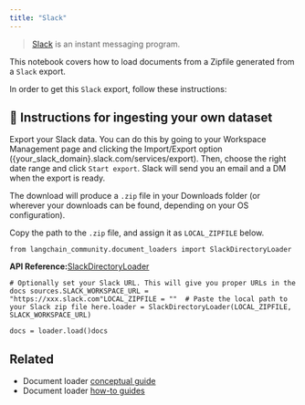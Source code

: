 ```yaml
---
title: "Slack"
---
```


> [Slack](https://slack.com/) is an instant messaging program.

This notebook covers how to load documents from a Zipfile generated from a `Slack` export.

In order to get this `Slack` export, follow these instructions:

## 🧑 Instructions for ingesting your own dataset

Export your Slack data. You can do this by going to your Workspace Management page and clicking the Import/Export option (\{your\_slack\_domain}.slack.com/services/export). Then, choose the right date range and click `Start export`. Slack will send you an email and a DM when the export is ready.

The download will produce a `.zip` file in your Downloads folder (or wherever your downloads can be found, depending on your OS configuration).

Copy the path to the `.zip` file, and assign it as `LOCAL_ZIPFILE` below.

```
from langchain_community.document_loaders import SlackDirectoryLoader
```

**API Reference:**[SlackDirectoryLoader](https://python.langchain.com/api_reference/community/document_loaders/langchain_community.document_loaders.slack_directory.SlackDirectoryLoader.html)

```
# Optionally set your Slack URL. This will give you proper URLs in the docs sources.SLACK_WORKSPACE_URL = "https://xxx.slack.com"LOCAL_ZIPFILE = ""  # Paste the local path to your Slack zip file here.loader = SlackDirectoryLoader(LOCAL_ZIPFILE, SLACK_WORKSPACE_URL)
```

```
docs = loader.load()docs
```

## Related

* Document loader [conceptual guide](/oss/concepts/document_loaders)
* Document loader [how-to guides](/oss/how_to/#document-loaders)
